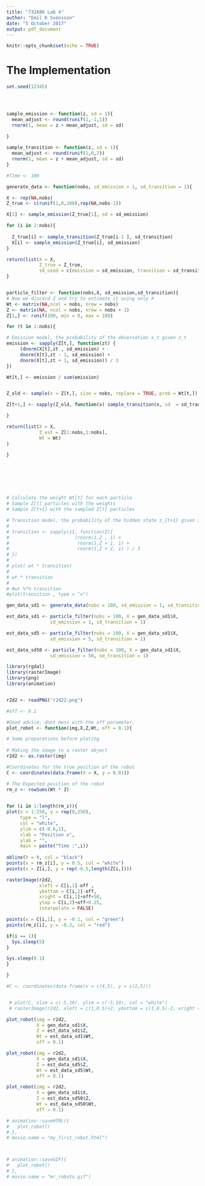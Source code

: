 ```yaml
---
title: "732A96 Lab 4"
author: "Emil K Svensson"
date: "5 October 2017"
output: pdf_document
---
```


```r
knitr::opts_chunk$set(echo = TRUE)
```

# The Implementation

```r
set.seed(12345)




sample_emission <- function(z, sd = 1){
  mean_adjust <- round(runif(1,-1,1))
  rnorm(1, mean = z + mean_adjust, sd = sd)
  
}

sample_transition <- function(z, sd = 1){
  mean_adjust <- round(runif(1,0,2))
  rnorm(1, mean = z + mean_adjust, sd = sd)
}

#Time <- 100

generate_data <- function(nobs, sd_emission = 1, sd_transition = 1){

X <- rep(NA,nobs)
Z_true <- c(runif(1,0,100),rep(NA,nobs-1))

X[1] <- sample_emission(Z_true[1], sd = sd_emission)

for (i in 2:nobs){
  
  Z_true[i] <- sample_transition(Z_true[i-1 ], sd_transition)
  X[i] <- sample_emission(Z_true[i], sd_emission)
}

return(list(X = X,
            Z_true = Z_true,
            sd_used = c(emission = sd_emission, transition = sd_transition)))
}


particle_filter <- function(nobs,X, sd_emission,sd_transition){
# Now we discard Z and try to estimate it using only X
Wt <- matrix(NA,ncol = nobs, nrow = nobs)
Z <- matrix(NA, ncol = nobs, nrow = nobs + 1)
Z[1,] <- runif(100, min = 0, max = 100)

for (t in 1:nobs){

# Emission model, the probability of the observation x_t given z_t 
emission <- sapply(Z[t,], function(zt) { 
     (dnorm(X[t],zt , sd_emission) + 
     dnorm(X[t],zt - 1, sd_emission) + 
     dnorm(X[t],zt + 1, sd_emission)) / 3 
})

Wt[t,] <- emission / sum(emission)


Z_old <- sample(x = Z[t,], size = nobs, replace = TRUE, prob = Wt[t,])

Z[t+1,] <- sapply(Z_old, function(x) sample_transition(x, sd  = sd_transition))

}

return(list(X = X,
            Z_est = Z[1:nobs,1:nobs],
            Wt = Wt)
)

}







# Calculate the weight Wt[t] for each particle
# Sample Z[t] particles with the weights
# Sample Z[t+1] with the sampled Z[t] particles

# Transition model, the probability of the hidden state z_{t+1} given z_t, the uncertainty of the observation z_t
#
# transition <- sapply(z1, function(Z){
#                        (rnorm(1,Z , 1) + 
#                         rnorm(1,Z + 1, 1) + 
#                         rnorm(1,Z + 2, 1) ) / 3
# })
# 
# plot( wt * transition) 
# 
# wt * transition
# 
# #wt %*% transition
#plot(transition , type = "o")

```


```r
gen_data_sd1 <- generate_data(nobs = 100, sd_emission = 1, sd_transition = 1)

est_data_sd1 <- particle_filter(nobs = 100, X = gen_data_sd1$X,
                sd_emission = 1, sd_transition = 1)

est_data_sd5 <- particle_filter(nobs = 100, X = gen_data_sd1$X,
                sd_emission = 5, sd_transition = 1)

est_data_sd50 <- particle_filter(nobs = 100, X = gen_data_sd1$X,
                sd_emission = 50, sd_transition = 1)
```



```r
library(rgdal)
library(rasterImage)
library(png)
library(animation)


r2d2 <- readPNG("r2d22.png")

#off <- 0.1

#Good advice, dont mess with the off parameter. 
plot_robot <- function(img,X,Z,Wt, off = 0.1){

# Some preparations before ploting
  
# Making the image to a raster object   
r2d2 <- as.raster(img) 

#Coordinates for the true position of the robot
C <- coordinates(data.frame(X = X, y = 0.01))

# The Expected position of the robot 
rm_z <- rowSums(Wt * Z)

  
for (i in 1:length(rm_z)){ 
plot(x = 1:250, y = rep(0,250),
     type = "l", 
     col = "white",
     ylim = c(-0.6,1), 
     xlab = "Position x",
     ylab = "", 
     main = paste("Time :",i))
  
abline(h = 0, col = "black") 
points(x = rm_z[i], y = 0.5, col = "white")
points(x = Z[i,], y = rep(-0.5,length(Z[i,]))) 

rasterImage(r2d2,
            xleft = C[i,1]-off ,
            ybottom = C[i,2]-off,
            xright = C[i,1]+off+50,
            ytop = C[i,2]+off+0.25,
            interpolate = FALSE)

points(x = C[i,1], y = -0.1, col = "green")
points(rm_z[i], y = -0.2, col = "red")

if(i == 1){
  Sys.sleep(5)
}

Sys.sleep(0.1)
}  

} 

#C <- coordinates(data.frame(x = c(4,5), y = c(2,5)))


 # plot(C, xlim = c(-5,10), ylim = c(-5,10), col = "white")
 # rasterImage(r2d2, xleft = c(1,0.5)+2, ybottom = c(1,0.5)-2, xright = c(1,0.5)-2, ytop = c(1,0.5)+2, interpolate = FALSE)
```

```r
plot_robot(img = r2d2, 
           X = gen_data_sd1$X, 
           Z = est_data_sd1$Z,
           Wt = est_data_sd1$Wt,
           off = 0.1)

plot_robot(img = r2d2, 
           X = gen_data_sd1$X, 
           Z = est_data_sd5$Z,
           Wt = est_data_sd5$Wt,
           off = 0.1)

plot_robot(img = r2d2, 
           X = gen_data_sd1$X, 
           Z = est_data_sd50$Z,
           Wt = est_data_sd50$Wt,
           off = 0.1)
```



```r
# animation::saveHTML({
#   plot_robot()
# },
# movie.name = "my_first_robot.html")



# animation::saveGIF({
#   plot_robot()
# },
# movie.name = "mr_roboto.gif")


```


